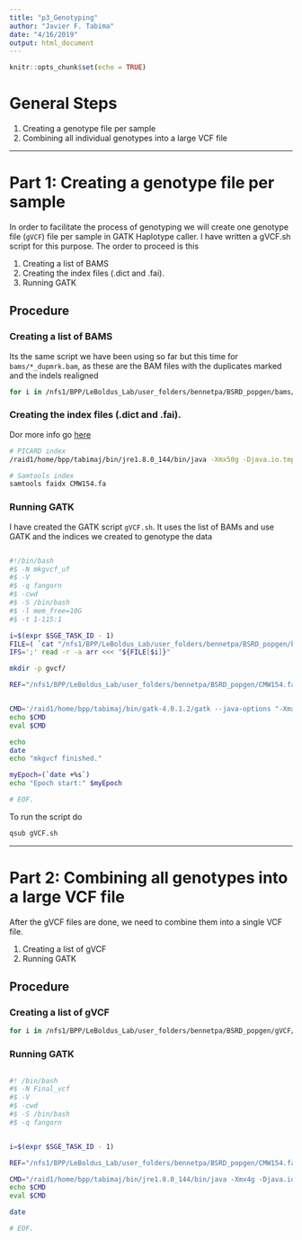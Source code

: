 ```yaml
---
title: "p3_Genotyping"
author: "Javier F. Tabima"
date: "4/16/2019"
output: html_document
---
```


```r
knitr::opts_chunk$set(echo = TRUE)
```

# General Steps

1. Creating a genotype file per sample
2. Combining all individual genotypes into a large VCF file

***

# Part 1: Creating a genotype file per sample

In order to facilitate the process of genotyping we will create one genotype file (`gVCF`) file per sample in GATK Haplotype caller. I have written a gVCF.sh script for this purpose. The order to proceed is this

1. Creating a list of BAMS
2. Creating the index files (.dict and .fai).
3. Running GATK

## Procedure

### Creating a list of BAMS

Its the same script we have been using so far but this time for `bams/*_dupmrk.bam`, as these are the BAM files with the duplicates marked and the indels realigned 

```bash
for i in /nfs1/BPP/LeBoldus_Lab/user_folders/bennetpa/BSRD_popgen/bams/*_dupmrk.bam; do a=$(basename $i| sed 's/_dupmrk.bam//g'); b=$(readlink -f $i); printf $a";"$b"\n"; done > bams.list
```

### Creating the index files (.dict and .fai).

Dor more info go [here](https://gatkforums.broadinstitute.org/gatk/discussion/1601/how-can-i-prepare-a-fasta-file-to-use-as-reference)

```bash
# PICARD index
/raid1/home/bpp/tabimaj/bin/jre1.8.0_144/bin/java -Xmx50g -Djava.io.tmpdir=/data -jar /raid1/home/bpp/tabimaj/bin/picard.jar CreateSequenceDictionary R=CMW154.fa O=CMW154.dict

# Samtools index
samtools faidx CMW154.fa
```

### Running GATK

I have created the GATK script `gVCF.sh`. It uses the list of BAMs and use GATK and the indices we created to genotype the data

```gVCF.sh

#!/bin/bash
#$ -N mkgvcf_uf
#$ -V
#$ -q fangorn
#$ -cwd
#$ -S /bin/bash
#$ -l mem_free=10G
#$ -t 1-115:1

i=$(expr $SGE_TASK_ID - 1)
FILE=( `cat "/nfs1/BPP/LeBoldus_Lab/user_folders/bennetpa/BSRD_popgen/bams.list" `)
IFS=';' read -r -a arr <<< "${FILE[$i]}"

mkdir -p gvcf/

REF="/nfs1/BPP/LeBoldus_Lab/user_folders/bennetpa/BSRD_popgen/CMW154.fa"


CMD='/raid1/home/bpp/tabimaj/bin/gatk-4.0.1.2/gatk --java-options "-Xmx10g -Djava.io.tmpdir=/data" HaplotypeCaller --reference $REF --ERC GVCF -ploidy 1 --input ${arr[1]} -O gvcf/${arr[0]}.g.vcf.gz'
echo $CMD
eval $CMD

echo
date
echo "mkgvcf finished."

myEpoch=(`date +%s`)
echo "Epoch start:" $myEpoch

# EOF.
```

To run the script do 

```bash
qsub gVCF.sh
```

***

# Part 2: Combining all genotypes into a large VCF file

After the gVCF files are done, we need to combine them into a single VCF file. 

1. Creating a list of gVCF
2. Running GATK

## Procedure

### Creating a list of gVCF


```bash
for i in /nfs1/BPP/LeBoldus_Lab/user_folders/bennetpa/BSRD_popgen/gVCF/*; do readlink -f $i; done > bams.list
```


### Running GATK

```Final_GATK.sh

#! /bin/bash
#$ -N Final_vcf
#$ -V
#$ -cwd
#$ -S /bin/bash
#$ -q fangorn


i=$(expr $SGE_TASK_ID - 1)

REF="/nfs1/BPP/LeBoldus_Lab/user_folders/bennetpa/BSRD_popgen/CMW154.fa"

CMD="/raid1/home/bpp/tabimaj/bin/jre1.8.0_144/bin/java -Xmx4g -Djava.io.tmpdir=/data -jar /raid1/home/bpp/tabimaj/bin/GenomeAnalysisTK.jar -T GenotypeGVCFs -R $REF -V gvcf.list  -o Leptographium_2019.vcf.gz"
echo $CMD
eval $CMD

date

# EOF.

```




